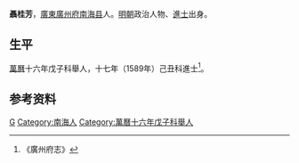 '''聶桂芳'''，[[廣東|廣東]][[廣州府|廣州府]][[南海县|南海县]]人。[[明朝|明朝]]政治人物、[[進士|進士]]出身。

== 生平 ==
[[萬曆|萬曆]]十六年戊子科舉人，十七年（1589年）己丑科進士<ref>《廣州府志》</ref>。

== 参考资料 ==
{{reflist}}

{{萬曆十七年己丑科殿試金榜}}

{{Authority control}}

{{DEFAULTSORT:Nie聂}}
[[Category:聂姓|G]]
[[Category:南海人|Category:南海人]]
[[Category:萬曆十六年戊子科舉人|Category:萬曆十六年戊子科舉人]]


{{明朝人物小作品}}